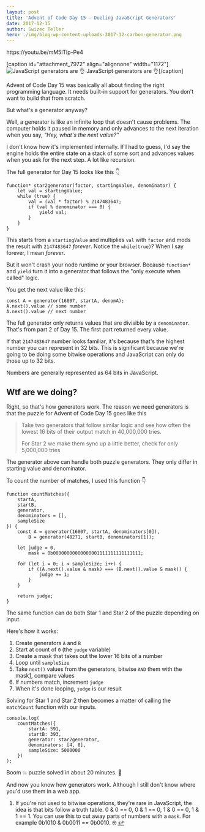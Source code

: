 ```yaml
---
layout: post
title: 'Advent of Code Day 15 – Dueling JavaScript Generators'
date: 2017-12-15
author: Swizec Teller
hero: ./img/blog-wp-content-uploads-2017-12-carbon-generator.png
---
```

https&#x3A;//youtu.be/mM5iTlp-Pe4



\[caption id="attachment_7972" align="alignnone" width="1172"]![JavaScript generators are 👌](./img/blog-wp-content-uploads-2017-12-carbon-generator.png) JavaScript generators are 👌\[/caption]



Advent of Code Day 15 was basically all about finding the right programming language. It needs built-in support for generators. You don't want to build that from scratch.



But what's a generator anyway?



Well, a generator is like an infinite loop that doesn't cause problems. The computer holds it paused in memory and only advances to the next iteration when you say, _"Hey, what's the next value?"_



I don't know how it's implemented internally. If I had to guess, I'd say the engine holds the entire state on a stack of some sort and advances values when you ask for the next step. A lot like recursion.



The full generator for Day 15 looks like this 👇



```
function* star2generator(factor, startingValue, denominator) {
    let val = startingValue;
    while (true) {
        val = (val * factor) % 2147483647;
        if (val % denominator === 0) {
            yield val;
        }
    }
}
```



This starts from a `startingValue` and multiplies `val` with `factor` and mods the result with `2147483647` _forever_. Notice the `while(true)`? When I say forever, I mean _forever_.



But it won't crash your node runtime or your browser. Because `function*` and `yield` turn it into a generator that follows the "only execute when called" logic.



You get the next value like this:



```
const A = generator(16807, startA, denomA);
A.next().value // some number
A.next().value // next number
```



The full generator only returns values that are divisible by a `denominator`. That's from part 2 of Day 15. The first part returned every value.



If that `2147483647` number looks familiar, it's because that's the highest number you can represent in 32 bits. This is significant because we're going to be doing some bitwise operations and JavaScript can only do those up to 32 bits.



Numbers are generally represented as 64 bits in JavaScript.



## Wtf are we doing?



Right, so that's how generators work. The reason we need generators is that the puzzle for Advent of Code Day 15 goes like this



> Take two generators that follow similar logic and see how often the lowest 16 bits of their output match in 40,000,000 tries.
>
>
>
> For Star 2 we make them sync up a little better, check for only 5,000,000 tries



The generator above can handle both puzzle generators. They only differ in starting value and denominator.



To count the number of matches, I used this function 👇



```
function countMatches({
    startA,
    startB,
    generator,
    denominators = [],
    sampleSize
}) {
    const A = generator(16807, startA, denominators[0]),
        B = generator(48271, startB, denominators[1]);

    let judge = 0,
        mask = 0b00000000000000001111111111111111;

    for (let i = 0; i < sampleSize; i++) {
        if ((A.next().value & mask) === (B.next().value & mask)) {
            judge += 1;
        }
    }

    return judge;
}
```



The same function can do both Star 1 and Star 2 of the puzzle depending on input.



Here's how it works:



1. Create generators `A` and `B`
2. Start at count of `0` (the `judge` variable)
3. Create a mask that takes out the lower 16 bits of a number
4. Loop until `sampleSize`
5. Take `next()` values from the generators, bitwise `AND` them with the mask[1](#fn1), compare values
6. If numbers match, increment `judge`
7. When it's done looping, `judge` is our result



Solving for Star 1 and Star 2 then becomes a matter of calling the `matchCount` function with our inputs.



```
console.log(
    countMatches({
        startA: 591,
        startB: 393,
        generator: star2generator,
        denominators: [4, 8],
        sampleSize: 5000000
    })
);
```



Boom 💥 puzzle solved in about 20 minutes. 🤙



And now you know how generators work. Although I still don't know where you'd use them in a web app.



1. If you're not used to bitwise operations, they're rare in JavaScript, the idea is that bits follow a truth table. 0 & 0 == 0, 0 & 1 == 0, 1 & 0 == 0, 1 & 1 == 1. You can use this to cut away parts of numbers with a `mask`. For example 0b1010 & 0b0011 == 0b0010. 🤓 [↩](#ffn1)